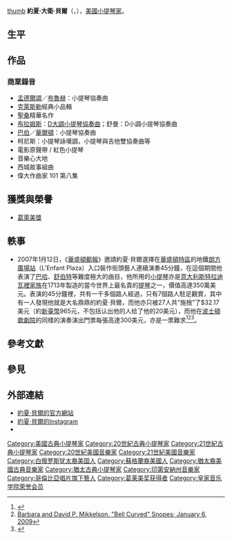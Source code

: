 {{NoteTA
|G1=Music
}}
[[文件:Joshua_Bell_Indiana_University_cropped.jpg|thumb]]
'''約夏·大衛·貝爾'''（{{lang-en|'''Joshua David Bell'''}}，{{bd|1967年|12月9日}}），[[美國|美國]][[小提琴家|小提琴家]]。

== 生平 ==
{{Empty section|date=2022-02-02}}

== 作品 ==
=== 商業錄音 ===
* [[费利克斯·门德尔松·巴托尔迪|孟德爾頌]]／[[马克斯·布鲁赫|布魯赫]]：小提琴協奏曲
* [[弗里茨·克莱斯勒|克萊斯勒]]經典小品輯
* [[卡米爾·聖桑|聖桑]]精華名作
* [[约翰内斯·勃拉姆斯|布拉姆斯]]：[[小提琴协奏曲_(勃拉姆斯)|D大調小提琴協奏曲]]；舒曼：D小調小提琴協奏曲
* [[塞缪尔·巴伯|巴伯]]／[[威廉·沃爾頓|華爾頓]]：小提琴協奏曲
* 柯尼斯：小提琴詠嘆調，小提琴與吉他雙協奏曲等
* 電影原聲帶 / 紅色小提琴
* 音樂心大地
* 西城故事組曲
* 偉大作曲家 101 第八集
{{expand list}}

== 獲獎與榮譽 ==
* [[葛萊美獎|葛萊美獎]]

== 軼事 ==
* 2007年1月12日，《[[華盛頓郵報|華盛頓郵報]]》邀請約夏·貝爾選擇在[[華盛頓特區|華盛頓特區]]的地鐵[[朗方廣場站|朗方廣場站]]（L'Enfant Plaza）入口裝作街頭藝人連續演奏45分鐘，在這個期間他表演了[[约翰·塞巴斯蒂安·巴赫|巴哈]]、[[舒伯特|舒伯特]]等難度極大的曲目，他所用的[[小提琴|小提琴]]亦是[[意大利|意大利]][[安東尼奧·斯特拉迪瓦里|斯特拉迪瓦裡家族]]在1713年製造的當今世界上最名貴的[[提琴|提琴]]之一，價值高達350萬美元。表演的45分鐘裡，共有一千多個路人經過，只有7個路人駐足觀賞，其中有一人發現他就是大名鼎鼎的約夏·貝爾，而他亦只被27人共“施捨”了$32.17美元（約[[新臺幣|新臺幣]]965元，不包括认出他的人给了他的20美元），而他在[[波士頓歌劇院|波士頓歌劇院]]的同樣的演奏演出門票每張高達300美元，亦是一票難求<ref>{{cite web |url=http://www.washingtonpost.com/wp-dyn/content/article/2008/04/07/AR2008040701359_2.html?sid=ST2008040701372 |title=The Post Wins 6 Pulitzer Prizes |author=[[Howard_Kurtz|Howard Kurtz]] |accessdate=2009-02-24 |publisher=[[The_Washington_Post|The Washington Post]] |date=2008-04-08 |page=A01 |archive-date=2011-08-20 |archive-url=https://web.archive.org/web/20110820152013/http://www.washingtonpost.com/wp-dyn/content/article/2008/04/07/AR2008040701359_2.html?sid=ST2008040701372 |dead-url=no }}</ref><ref>[http://www.snopes.com/music/artists/bell.asp Barbara and David P. Mikkelson. "Bell Curved" [[Snopes|Snopes]]; January 6, 2009]</ref><ref>{{Cite web|title=Pearls Before Breakfast: Can one of the nation’s great musicians cut through the fog of a D.C. rush hour? Let’s find out.|url=https://www.washingtonpost.com/lifestyle/magazine/pearls-before-breakfast-can-one-of-the-nations-great-musicians-cut-through-the-fog-of-a-dc-rush-hour-lets-find-out/2014/09/23/8a6d46da-4331-11e4-b47c-f5889e061e5f_story.html|access-date=2022-02-02|author=Gene Weingarten|date=2007-04-08|publisher=The Washington Post}}</ref>。

== 參考文獻 ==
{{Reflist}}

== 參見 ==
{{portal|古典音樂}}

== 外部連結 ==
* [http://www.joshuabell.com/ 約夏·貝爾的官方網站] {{Wayback|url=http://www.joshuabell.com/ |date=20080906073338 }}
* [https://www.instagram.com/joshuabellmusic/ 約夏·貝爾的Instagram] {{Wayback|url=https://www.instagram.com/joshuabellmusic/ |date=20170511185214 }}
* {{Discogs artist|575764}}

{{Authority control}}
{{DEFAULTSORT:Bell, Joshua}}
[[Category:美國古典小提琴家|Category:美國古典小提琴家]]
[[Category:20世紀古典小提琴家|Category:20世紀古典小提琴家]]
[[Category:21世紀古典小提琴家|Category:21世紀古典小提琴家]]
[[Category:20世紀美國音樂家|Category:20世紀美國音樂家]]
[[Category:21世紀美國音樂家|Category:21世紀美國音樂家]]
[[Category:白俄罗斯犹太裔美国人|Category:白俄罗斯犹太裔美国人]]
[[Category:蘇格蘭裔美國人|Category:蘇格蘭裔美國人]]
[[Category:猶太裔美國古典音樂家|Category:猶太裔美國古典音樂家]]
[[Category:猶太古典小提琴家|Category:猶太古典小提琴家]]
[[Category:印第安納州音樂家|Category:印第安納州音樂家]]
[[Category:哥倫比亞唱片旗下藝人|Category:哥倫比亞唱片旗下藝人]]
[[Category:葛莱美奖获得者|Category:葛莱美奖获得者]]
[[Category:皇家音乐学院荣誉会员|Category:皇家音乐学院荣誉会员]]